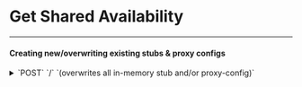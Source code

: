 # Get Shared Availability

---

#### Creating new/overwriting existing stubs & proxy configs

<details>
    <summary>
        `POST`
        `/`
        `(overwrites all in-memory stub and/or proxy-config)`
    </summary>

    ##### Parameters
    > | name      |  type     | data type               | description                                                           |
    > |-----------|-----------|-------------------------|-----------------------------------------------------------------------|
    > | None      |  required | object (JSON or YAML)   | N/A  |

    ##### Responses

    > | http code     | content-type                      | response                                                            |
    > |---------------|-----------------------------------|---------------------------------------------------------------------|
    > | `201`         | `text/plain;charset=UTF-8`        | `Configuration created successfully`                                |
    > | `400`         | `application/json`                | `{"code":"400","message":"Bad Request"}`                            |
    > | `405`         | `text/html;charset=utf-8`         | None                                                                |

    ##### Example cURL

    > ```javascript
    >  curl -X POST -H "Content-Type: application/json" --data @post.json http://localhost:8889/
    > ```

## </details>
